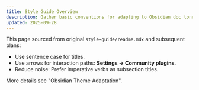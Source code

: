 ```yaml
---
title: Style Guide Overview
description: Gather basic conventions for adapting to Obsidian doc tone and layout.
updated: 2025-09-28
---
```


This page sourced from original `style-guide/readme.mdx` and subsequent plans:

- Use sentence case for titles.
- Use arrows for interaction paths: **Settings → Community plugins**.
- Reduce noise: Prefer imperative verbs as subsection titles.

More details see "Obsidian Theme Adaptation".